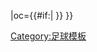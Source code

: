 {{fb team |t= -{zh-hans:邓迪; zh-hk:登地;}- |tan=邓迪足球俱乐部 |tc=SCO |abb={{#if:{{{abb|}}}|DND{{0}}}} |oc={{#if:{{{oc|}}}|{{{oc}}} }} }}<!--
--><noinclude>[[Category:足球模板]]</noinclude>
